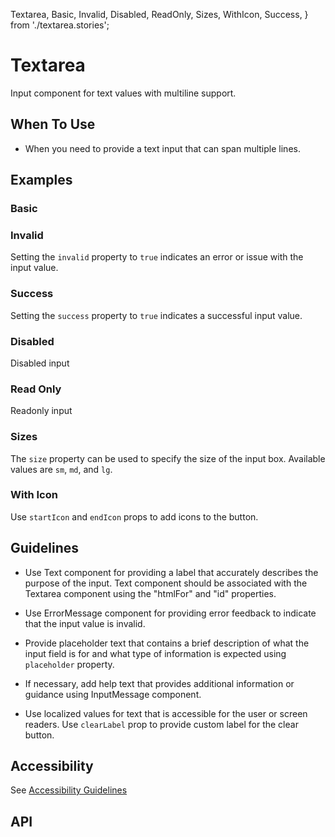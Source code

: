   Textarea,
  Basic,
  Invalid,
  Disabled,
  ReadOnly,
  Sizes,
  WithIcon,
  Success,
} from './textarea.stories';

<Meta of={Textarea} />

# Textarea

Input component for text values with multiline support.

## When To Use

- When you need to provide a text input that can span multiple lines.

## Examples

### Basic

<Canvas of={Basic} />

### Invalid

Setting the `invalid` property to `true` indicates an error or issue with the input value.

<Canvas of={Invalid} />

### Success

Setting the `success` property to `true` indicates a successful input value.

<Canvas of={Success} />

### Disabled

Disabled input

<Canvas of={Disabled} />

### Read Only

Readonly input

<Canvas of={ReadOnly} />

### Sizes

The `size` property can be used to specify the size of the input box. Available values are `sm`, `md`, and `lg`.

<Canvas of={Sizes} />

### With Icon

Use `startIcon` and `endIcon` props to add icons to the button.

<Canvas of={WithIcon} />

## Guidelines

- Use Text component for providing a label that accurately describes
  the purpose of the input. Text component should be associated
  with the Textarea component using the "htmlFor" and "id" properties.

- Use ErrorMessage component for providing error feedback to indicate
  that the input value is invalid.

- Provide placeholder text that contains a brief description of what the input
  field is for and what type of information is expected using `placeholder`
  property.

- If necessary, add help text that provides additional information or guidance
  using InputMessage component.

- Use localized values for text that is accessible for the user or screen
  readers. Use `clearLabel` prop to provide custom label for the clear button.

## Accessibility

See [Accessibility Guidelines](https://developer.microsoft.com/en-us/fluentui#/controls/web/textinput#accessibility)

## API

<ArgTypes />

